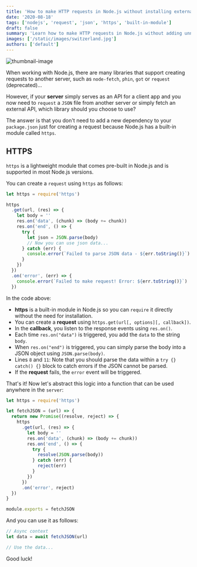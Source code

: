 ```yaml
---
title: 'How to make HTTP requests in Node.js without installing external libraries'
date: '2020-08-18'
tags: ['nodejs', 'request', 'json', 'https', 'built-in-module']
draft: false
summary: 'Learn how to make HTTP requests in Node.js without adding unnecessary dependencies to your project using the built-in https module. Follow these simple steps to easily fetch JSON data from external APIs and servers.'
images: ['/static/images/switzerland.jpg']
authors: ['default']
---
```



![thumbnail-image](/static/images/switzerland.jpg)

<UnsplashPhotoInfo photoURL="https://unsplash.com/photos/BYPMtjYMEyk" author="Tim Trad" />

When working with Node.js, there are many libraries that support creating requests to another server, such as `node-fetch`, `phin`, `got` or `request` (deprecated)...

However, if your **server** simply serves as an API for a client app and you now need to `request` a `JSON` file from another server or simply fetch an external API, which library should you choose to use? <Twemoji emoji="thinking-face" />

The answer is that you don't need to add a new dependency to your `package.json` just for creating a request because Node.js has a built-in module called `https`.

## HTTPS

`https` is a lightweight module that comes pre-built in Node.js and is supported in most Node.js versions.

You can create a `request` using `https` as follows:

```js {8,11} showLineNumbers
let https = require('https')

https
  .get(url, (res) => {
    let body = ''
    res.on('data', (chunk) => (body += chunk))
    res.on('end', () => {
      try {
        let json = JSON.parse(body)
        // Now you can use json data...
      } catch (err) {
        console.error(`Failed to parse JSON data - ${err.toString()}`)
      }
    })
  })
  .on('error', (err) => {
    console.error(`Failed to make request! Error: ${err.toString()}`)
  })
```

In the code above:

- **https** is a built-in module in Node.js so you can `require` it directly without the need for installation.
- You can create a **request** using `https.get(url[, options][, callback])`.
- In the **callback**, you listen to the response events using `res.on()`.
- Each time `res.on("data")` is triggered, you add the `data` to the string `body`.
- When `res.on("end")` is triggered, you can simply parse the body into a JSON object using `JSON.parse(body)`.
- Lines `8` and `11`: Note that you should parse the data within a `try {} catch() {}` block to catch errors if the JSON cannot be parsed.
- If the **request** fails, the `error` event will be triggered.

That's it! Now let's abstract this logic into a function that can be used anywhere in the `server`:

```javascript
let https = require('https')

let fetchJSON = (url) => {
  return new Promise((resolve, reject) => {
    https
      .get(url, (res) => {
        let body = ''
        res.on('data', (chunk) => (body += chunk))
        res.on('end', () => {
          try {
            resolve(JSON.parse(body))
          } catch (err) {
            reject(err)
          }
        })
      })
      .on('error', reject)
  })
}

module.exports = fetchJSON
```

And you can use it as follows:

```js
// Async context
let data = await fetchJSON(url)

// Use the data...
```

Good luck! <Twemoji emoji="party popper" />
